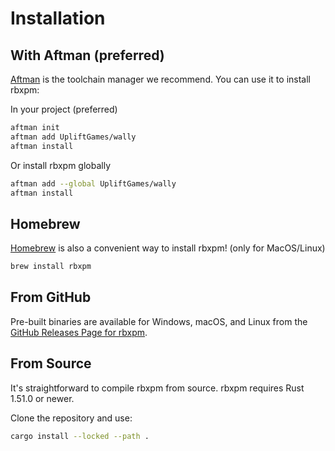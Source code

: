 # Installation

## With Aftman (preferred)
[Aftman][aftman] is the toolchain manager we recommend. You can use it to install rbxpm:

In your project (preferred)
```bash
aftman init
aftman add UpliftGames/wally
aftman install
```

Or install rbxpm globally
```bash
aftman add --global UpliftGames/wally
aftman install
```

[aftman]: https://github.com/LPGhatguy/aftman

## Homebrew
[Homebrew][homebrew] is also a convenient way to install rbxpm! (only for MacOS/Linux)
```bash
brew install rbxpm
```

[homebrew]: https://brew.sh/

## From GitHub
Pre-built binaries are available for Windows, macOS, and Linux from the [GitHub Releases Page for rbxpm][releases].

[releases]: https://github.com/UpliftGames/wally/releases

## From Source
It's straightforward to compile rbxpm from source. rbxpm requires Rust 1.51.0 or newer.

Clone the repository and use:

```bash
cargo install --locked --path .
```
